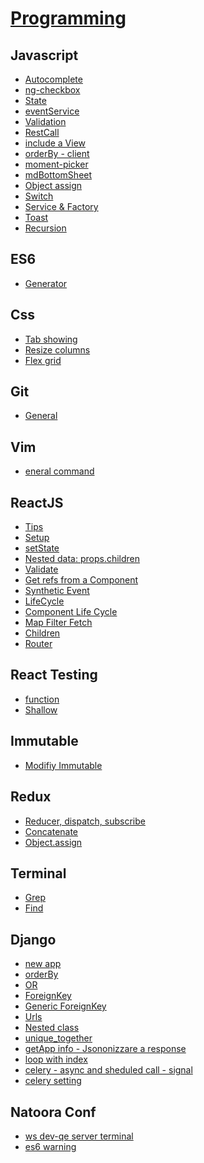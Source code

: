 = [[Programming]] =
== Javascript ==
* [[Autocomplete]]
* [[ng-checkbox]]
* [[State]]
* [[eventService]]
* [[Validation]]
* [[RestCall]]
* [[include a View]]
* [[orderBy - client]]
* [[moment-picker]]
* [[mdBottomSheet]]
*[[ Object assign ]]
* [[Switch]]
* [[Service & Factory]]
* [[Toast]]
* [[Recursion]]

== ES6 ==
* [[Generator]]

== Css ==
* [[Tab showing]]
* [[Resize columns]]
* [[Flex grid]]

== Git ==
* [[General]]

== Vim ==
* [[eneral command]]

== ReactJS ==
* [[ Tips ]]
* [[ Setup ]]
* [[setState]]
* [[Nested data: props.children]]
* [[Validate]]
* [[Get refs from a Component]]
* [[Synthetic Event]]
* [[LifeCycle]]
* [[Component Life Cycle]]
* [[Map Filter Fetch]]
* [[Children]]
* [[Router]]

== React Testing ==
* [[function]]
* [[Shallow]]

== Immutable ==
* [[Modifiy Immutable]]

== Redux ==
* [[Reducer, dispatch, subscribe]]
* [[Concatenate]]
* [[Object.assign]]

== Terminal ==
* [[Grep]]
* [[Find]]

== Django ==
* [[new app]]
* [[orderBy]]
* [[OR]]
* [[ForeignKey]]
* [[Generic ForeignKey]]
* [[Urls]]
* [[Nested class]]
* [[unique_together]]
* [[getApp info - Jsononizzare a response]]
* [[loop with index]]
* [[celery - async and sheduled call - signal]]
* [[celery setting]]

== Natoora Conf ==
* [[ws dev-qe server terminal]]
* [[es6 warning ]]

